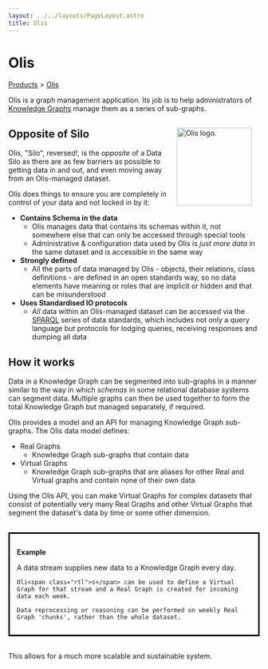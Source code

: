 ```yaml
---
layout: ../../layouts/PageLayout.astro
title: Olis
---
```


# Olis

[Products](/products) > [Olis](./olis)

Oli<span class="rtl">s</span> is a graph management application. Its job is to help administrators of [Knowledge Graphs](https://en.wikipedia.org/wiki/Knowledge_graph) manage them as a series of sub-graphs.

<img
  src="/logo-olis.png"
  style="float:right; padding: 1rem;"
  width="150"
  height="156"
  alt="Olis logo."
/>

## Opposite of Silo

Oli<span class="rtl">s</span>, "Silo", reversed!, is the _opposite_ of a Data Silo as there are as few barriers as possible to getting data in and out, and even moving away from an Oli<span class="rtl">s</span>-managed dataset.

Oli<span class="rtl">s</span> does things to ensure you are completely in control of your data and not locked in by it:

- **Contains Schema in the data**
  - Oli<span class="rtl">s</span> manages data that contains its schemas within it, not somewhere else that can only be accessed through special tools
  - Administrative & configuration data used by Oli<span class="rtl">s</span> is _just more data_ in the same dataset and is accessible in the same way
- **Strongly defined**
  - All the parts of data managed by Oli<span class="rtl">s</span> - objects, their relations, class definitions - are defined in an open standards way, so no data elements have meaning or roles that are implicit or hidden and that can be misunderstood
- **Uses Standardised IO protocols**
  - _All_ data within an Oli<span class="rtl">s</span>-managed dataset can be accessed via the [SPARQL](http://www.w3.org/TR/sparql11-overview/) series of data standards, which includes not only a query language but protocols for lodging queries, receiving responses and dumping all data

## How it works

Data in a Knowledge Graph can be segmented into sub-graphs in a manner similar to the way in which _schemas_ in some relational database systems can segment data. Multiple graphs can then be used together to form the total Knowledge Graph but managed separately, if required.

Oli<span class="rtl">s</span> provides a model and an API for managing Knowledge Graph sub-graphs. The Oli<span class="rtl">s</span> data model defines:

- Real Graphs
  - Knowledge Graph sub-graphs that contain data
- Virtual Graphs
  - Knowledge Graph sub-graphs that are aliases for other Real and Virtual graphs and contain none of their own data

Using the Oli<span class="rtl">s</span> API, you can make Virtual Graphs for complex datasets that consist of potentially very many Real Graphs and other Virtual Graphs that segment the dataset's data by time or some other dimension.

<br/>
<div style="border-width:3px; border-style:solid; border-color:#000000; padding: 1em;">

**Example**

A data stream supplies new data to a Knowledge Graph every day.

    Oli<span class="rtl">s</span> can be used to define a Virtual Graph for that stream and a Real Graph is created for incoming data each week.

    Data reprocessing or reasoning can be performed on weekly Real Graph 'chunks', rather than the whole dataset.

</div>
<br/>

This allows for a much more scalable and sustainable system.
